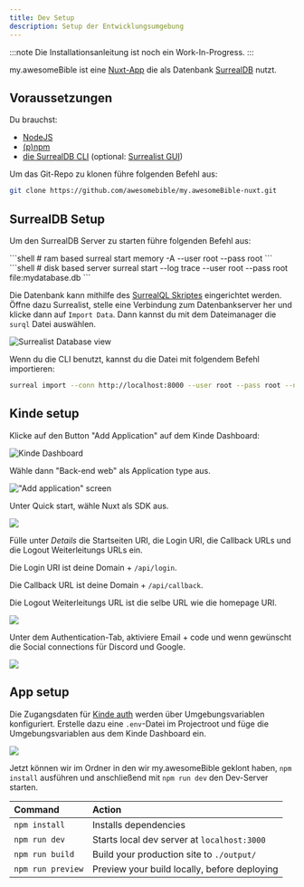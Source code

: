 ```yaml
---
title: Dev Setup
description: Setup der Entwicklungsumgebung
---
```


:::note
 Die Installationsanleitung ist noch ein Work-In-Progress.
:::

my.awesomeBible ist eine [Nuxt-App](https://nuxt.com) die als Datenbank [SurrealDB](https://surrealdb.com) nutzt.

## Voraussetzungen
Du brauchst:
- [NodeJS](https://nodejs.org)
- [(p)npm](https://pnpm.io/)
- [die SurrealDB CLI](https://surrealdb.com/docs/surrealdb/installation) (optional: [Surrealist GUI](https://surrealdb.com/docs/surrealist/installation))

Um das Git-Repo zu klonen führe folgenden Befehl aus:

```sh
git clone https://github.com/awesomebible/my.awesomeBible-nuxt.git
```

## SurrealDB Setup
Um den SurrealDB Server zu starten führe folgenden Befehl aus:

<Tabs>
  <TabItem label="Temporärer Server">
    ```shell
    # ram based
    surreal start memory -A --user root --pass root
    ```
  </TabItem>
  <TabItem label="Persistenter Server">
    ```shell
    # disk based server
    surreal start --log trace --user root --pass root file:mydatabase.db
    ```
  </TabItem>
</Tabs>

Die Datenbank kann mithilfe des [SurrealQL Skriptes](/files/myawesomebible/2024-08-20.surql) eingerichtet werden. Öffne dazu Surrealist, stelle eine Verbindung zum Datenbankserver her und klicke dann auf `Import Data`. Dann kannst du mit dem Dateimanager die ``surql`` Datei auswählen.

![Surrealist Database view](../../../assets/surrealist_import_data.png)

Wenn du die CLI benutzt, kannst du die Datei mit folgendem Befehl importieren:

```sh
surreal import --conn http://localhost:8000 --user root --pass root --ns test --db test <pfad_zur_surql_datei>
```

## Kinde setup
Klicke auf den Button "Add Application" auf dem Kinde Dashboard:

![Kinde Dashboard](../../../assets/kinde-screenshots/1_dashboard.png)

Wähle dann "Back-end web" als Application type aus.

!["Add application" screen](../../../assets/kinde-screenshots/2_add_app.png)

Unter Quick start, wähle Nuxt als SDK aus.

![](../../../assets/kinde-screenshots/3_quickstart.png)

Fülle unter *Details* die Startseiten URI, die Login URI, die Callback URLs und die Logout Weiterleitungs URLs ein.

Die Login URI ist deine Domain + `/api/login`.

Die Callback URL ist deine Domain + `/api/callback`.

Die Logout Weiterleitungs URL ist die selbe URL wie die homepage URI.

![](../../../assets/kinde-screenshots/4_callback.png)

Unter dem Authentication-Tab, aktiviere Email + code und wenn gewünscht die Social connections für Discord und Google.

![](../../../assets/kinde-screenshots/5_auth_providers.png)

## App setup

Die Zugangsdaten für [Kinde auth](https://kinde.com) werden über Umgebungsvariablen konfiguriert.
Erstelle dazu eine `.env`-Datei im Projectroot und füge die Umgebungsvariablen aus dem Kinde Dashboard ein.

![](../../../assets/kinde-screenshots/6_envfile.png)

Jetzt können wir im Ordner in den wir my.awesomeBible geklont haben, `npm install` ausführen und anschließend mit `npm run dev` den Dev-Server starten.

| Command                   | Action                                           |
| :------------------------ | :----------------------------------------------- |
| `npm install`             | Installs dependencies                            |
| `npm run dev`             | Starts local dev server at `localhost:3000`      |
| `npm run build`           | Build your production site to `./output/`        |
| `npm run preview`         | Preview your build locally, before deploying     |